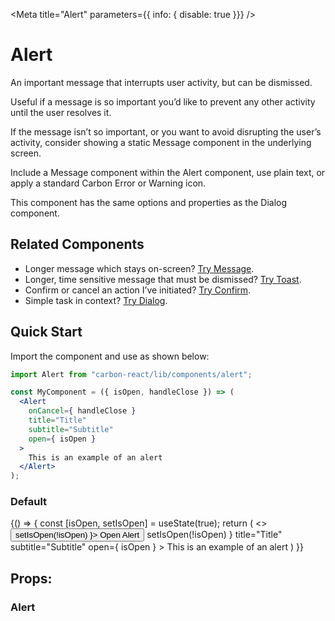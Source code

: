 

<Meta
  title="Alert"
  parameters={{ info: { disable: true }}}
/>

# Alert
An important message that interrupts user activity, but can be dismissed.

Useful if a message is so important you’d like to prevent any other activity until the user resolves it.

If the message isn’t so important, or you want to avoid disrupting the user’s activity, consider showing a static Message component in the underlying screen.

Include a Message component within the Alert component, use plain text, or apply a standard Carbon Error or Warning icon.

This component has the same options and properties as the Dialog component.

## Related Components
- Longer message which stays on-screen? [Try Message](/?path=/docs/message--default-story "Try Message").
- Longer, time sensitive message that must be dismissed? [Try Toast](/?path=/docs/design-system-toast--default-story "Try Toast").
- Confirm or cancel an action I’ve initiated? [Try Confirm](/?path=/docs/confirm--default-story "Try Confirm").
- Simple task in context? [Try Dialog](/?path=/docs/dialog--default-story "Try Dialog").

## Quick Start

Import the component and use as shown below:

```jsx
import Alert from "carbon-react/lib/components/alert";

const MyComponent = ({ isOpen, handleClose }) => (
  <Alert
    onCancel={ handleClose }
    title="Title"
    subtitle="Subtitle"
    open={ isOpen }
  >
    This is an example of an alert
  </Alert>
);
```

### Default

<Preview>
  <Story name="default" parameters={{ chromatic: { disable: true }}}>
    {() => {
      const [isOpen, setIsOpen] = useState(true);
      return (
        <>
          <Button onClick={ () => setIsOpen(!isOpen) }>
            Open Alert
          </Button>
          <Alert
            onCancel={ () => setIsOpen(!isOpen) }
            title="Title"
            subtitle="Subtitle"
            open={ isOpen }
          >
            This is an example of an alert
          </Alert>
        </>
      )
    }}
  </Story>
</Preview>

## Props:

### Alert

<Props of={Alert} />
